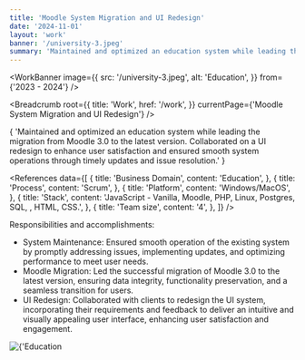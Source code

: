 ```yaml
---
title: 'Moodle System Migration and UI Redesign'
date: '2024-11-01'
layout: 'work'
banner: '/university-3.jpeg'
summary: 'Maintained and optimized an education system while leading the migration from Moodle 3.0 to the latest version. Collaborated on a UI redesign to enhance user satisfaction and ensured smooth system operations through timely updates and issue resolution.'
---
```


<WorkBanner
  image={{
    src: '/university-3.jpeg',
    alt: 'Education',
  }}
  from={'2023 - 2024'}
/>

<MinContainer>

<Breadcrumb
  root={{
    title: 'Work',
    href: '/work',
  }}
  currentPage={'Moodle System Migration and UI Redesign'}
/>
<p className={'indent-4 py-4'}>
  {
    'Maintained and optimized an education system while leading the migration from Moodle 3.0 to the latest version. Collaborated on a UI redesign to enhance user satisfaction and ensured smooth system operations through timely updates and issue resolution.'
  }
</p>

<References
  data={[
    {
      title: 'Business Domain',
      content: 'Education',
    },
    {
      title: 'Process',
      content: 'Scrum',
    },
    {
      title: 'Platform',
      content: 'Windows/MacOS',
    },
    {
      title: 'Stack',
      content:
        'JavaScript - Vanilla, Moodle, PHP, Linux, Postgres, SQL, , HTML, CSS.',
    },
    {
      title: 'Team size',
      content: '4',
    },
  ]}
/>

<p className='indent-4 py-4'>Responsibilities and accomplishments:</p>

<div className={'ml-4'}>

- System Maintenance: Ensured smooth operation of the existing system by promptly addressing issues, implementing updates, and optimizing performance to meet user needs.
- Moodle Migration: Led the successful migration of Moodle 3.0 to the latest version, ensuring data integrity, functionality preservation, and a seamless transition for users.
- UI Redesign: Collaborated with clients to redesign the UI system, incorporating their requirements and feedback to deliver an intuitive and visually appealing user interface, enhancing user satisfaction and engagement.

</div>

<div className={'py-4 flex flex-col gap-2'}>
  <Image
    src={'/university-3.jpeg'}
    alt={'Education Logo'}
    className={'aspect-video'}
  />
</div>

</MinContainer>
